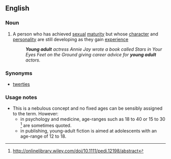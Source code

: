 ==English==

===Noun===
{{wikipedia}}
{{en-noun}}

# A person who has achieved [[sexual]] [[maturity]] but whose [[character]] and [[personality]] are still developing as they gain [[experience]]
#: '''''Young adult''' actress Annie Jay wrote a book called Stars in Your Eyes Feet on the Ground giving career advice for '''young adult''' actors.''

===Synonyms===
*[[twerties]]

===Usage notes===
* This is a nebulous concept and no fixed ages can be sensibly assigned to the term. However:
** in psychology and medicine,  age-ranges such as 18 to 40 or 15 to 30 <ref>http://onlinelibrary.wiley.com/doi/10.1111/pedi.12198/abstract</ref> are sometimes quoted.
** in publishing, young-adult fiction is aimed at adolescents with an age-range of 12 to 18.
